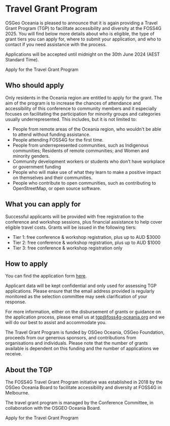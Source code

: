 <Title>FOSS4G 2025 - Travel Grant Program</Title>

<HeaderImage url="imgs/group photo.jpeg" positionY="40%" height="300px" />

# Travel Grant Program

OSGeo Oceania is pleased to announce that it is again providing a Travel Grant Program (TGP) to facilitate accessibility and diversity at the FOSS4G 2025. You will find below more details about who is eligible, the type of grant tiers you can apply for, where to submit your application, and who to contact if you need assistance with the process.

Applications will be accepted until midnight on the 30th June 2024 (AEST Standard Time).

<StyledButton target="https://docs.google.com/forms/d/1NNPSqYvYDGnbr7u6Fz8bDGfQ8m5m49gbCzBPAs9kORI/viewform?edit_requested=true">
  Apply for the Travel Grant Program
</StyledButton>

## Who should apply

Only residents in the Oceania region are entitled to apply for the grant.
The aim of the program is to increase the chances of attendance and accessibility of this conference to community members and it especially focuses on facilitating the participation for minority groups and categories usually underrepresented. This includes, but it is not limited to:

- People from remote areas of the Oceania region, who wouldn't be able to attend without funding assistance.
- People attending FOSS4G for the first time.
- People from underrepresented communities, such as Indigenous communities; Residents of remote communities; and Women and minority genders.
- Community development workers or students who don’t have workplace or government funding
- People who will make use of what they learn to make a positive impact on themselves and their communities.
- People who contribute to open communities, such as contributing to OpenStreetMap, or open source software.

## What you can apply for

Successful applicants will be provided with free registration to the conference and workshop sessions, plus financial assistance to help cover eligible travel costs. Grants will be issued in the following tiers:

- Tier 1: free conference & workshop registration, plus up to AUD $3000
- Tier 2: free conference & workshop registration, plus up to AUD $1000
- Tier 3: free conference & workshop registration only

<DividerImage
  url="imgs/tg-breakfast.jpeg"
  alt="Travel Grant Program Breakfast"
  positionY="20%"
  height="300px"
/>

## How to apply

You can find the application form [here](https://docs.google.com/forms/d/1NNPSqYvYDGnbr7u6Fz8bDGfQ8m5m49gbCzBPAs9kORI/viewform?edit_requested=true).

Applicant data will be kept confidential and only used for assessing TGP applications. Please ensure that the email address provided is regularly monitored as the selection committee may seek clarification of your response.

For more information, either on the disbursement of grants or guidance on the application process, please email us at tgp@foss4g-oceania.org and we will do our best to assist and accommodate you.

The Travel Grant Program is funded by OSGeo Oceania, OSGeo Foundation, proceeds from our generous sponsors, and contributions from organisations and individuals. Please note that the number of grants available is dependent on this funding and the number of applications we receive.

## About the TGP

The FOSS4G Travel Grant Program initiative was established in 2018 by the OSGeo Oceania Board to facilitate accessibility and diversity at FOSS4G in Melbourne.

The travel grant program is managed by the Conference Committee, in collaboration with the OSGEO Oceania Board.

<StyledButton target="https://docs.google.com/forms/d/1NNPSqYvYDGnbr7u6Fz8bDGfQ8m5m49gbCzBPAs9kORI/viewform?edit_requested=true">
  Apply for the Travel Grant Program
</StyledButton>

<FooterImage url="imgs/2025/auckland.jpg" positionY="35%" height="300px" />
